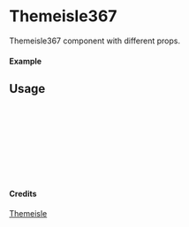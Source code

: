 
<Meta of={Themeisle367} title="Themeisle/Themeisle367" />

# Themeisle367

Themeisle367 component with different props.

#### Example

<Canvas of={Themeisle367.Primary} />

## Usage

```ts
import { Themeisle367 } from "yadl-ui";

const Example = () => {
  return (
      <Themeisle367 />
  );
};

export default Example;
```

#### Credits
[Themeisle](https://themeisle.com/illustrations/)
